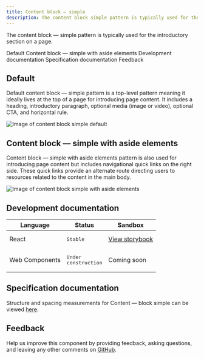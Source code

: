 ```yaml
---
title: Content block – simple
description: The content block simple pattern is typically used for the introductory section on a page.
---
```


<PageDescription>

The content block &mdash; simple pattern is typically used for the introductory section on a page.

</PageDescription>

<AnchorLinks>

<AnchorLink>Default</AnchorLink>
<AnchorLink>Content block &mdash; simple with aside elements</AnchorLink>
<AnchorLink>Development documentation</AnchorLink>
<AnchorLink>Specification documentation</AnchorLink>
<AnchorLink>Feedback</AnchorLink>

</AnchorLinks>

## Default
Default content block &mdash; simple pattern is a top-level pattern meaning it ideally lives at the top of a page for introducing page content. It includes a heading, introductory paragraph, optional media (image or video), optional CTA, and horizontal rule.

![Image of content block simple default](../../images/pattern/content-block-simple/default.jpg)

## Content block  &mdash; simple with aside elements
Content block &mdash; simple with aside elements pattern is also used for introducing page content but includes navigational quick links on the right side. These quick links provide an alternate route directing users to resources related to the content in the main body.

![Image of content block simple with aside elements](../../images/pattern/content-block-simple/with-aside-element.jpg)


## Development documentation

| Language      | Status        | Sandbox                                                                              |
| ------------- | -----------   | ------------------------------------------------------------------------             |
| React         | <div><span class="bx--tag bx--tag--green"><pre>Stable</pre></span></div>        | [View storybook](https://ibmdotcom-react.mybluemix.net/?path=/story/patterns-blocks-contentblocksimple--default)     |
| Web Components       | <div><span class="bx--tag bx--tag--cool-gray"><pre>Under construction</pre></span></div>  | Coming soon |

## Specification documentation

Structure and spacing measurements for Content &mdash; block simple can be viewed [here](https://ibm.box.com/s/26ze6is6ff50nohlx5v28fubkh2w2f2x).

## Feedback

Help us improve this component by providing feedback, asking questions, and leaving any other comments on [GitHub](https://github.com/carbon-design-system/ibm-dotcom-library).
